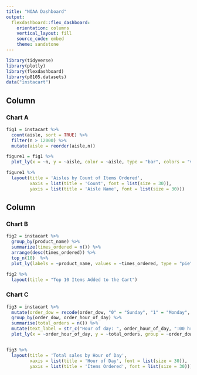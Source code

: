 ```yaml
---
title: "NOAA Dashboard"
output: 
  flexdashboard::flex_dashboard:
    orientation: columns
    vertical_layout: fill
    source_code: embed
    theme: sandstone
---
```


```r
library(tidyverse)
library(plotly)
library(flexdashboard)
library(p8105.datasets)
data("instacart")
```


Column {data-width=550}
-----------------------------------------------------------------------

### Chart A

```r
fig1 = instacart %>%
  count(aisle, sort = TRUE) %>%
  filter(n > 12000) %>%
  mutate(aisle = reorder(aisle,n))

figure1 = fig1 %>% 
  plot_ly(x = ~n, y = ~aisle, color = ~aisle, type = "bar", colors = "viridis")

figure1 %>%
  layout(title = 'Aisles by Count of Items Ordered',
         xaxis = list(title = 'Count', font = list(size = 30)),
         yaxis = list(title = 'Aisle Name', font = list(size = 30)))
```

Column {data-width=450}
-----------------------------------------------------------------------

### Chart B

```r
fig2 = instacart %>%
  group_by(product_name) %>%
  summarize(times_ordered = n()) %>%
  arrange(desc(times_ordered)) %>%
  top_n(10)  %>%
  plot_ly(labels = ~product_name, values = ~times_ordered, type = "pie", hole = 0.6, colors = "viridis") 

fig2 %>%    
  layout(title = "Top 10 Items Added to the Cart")
```

### Chart C

```r
fig3 = instacart %>%
  mutate(order_dow = recode(order_dow, "0" = "Sunday", "1" = "Monday", "2" = "Tuesday", "3" = "Wednesday", "4" = "Thursday", "5" = "Friday", "6" = "Saturday")) %>%
  group_by(order_dow, order_hour_of_day) %>%
  summarise(total_orders = n()) %>%
  mutate(text_label = str_c("Hour of day: ", order_hour_of_day, ":00 hrs", "\nItems Ordered: ", total_orders)) %>%
  plot_ly(x = ~order_hour_of_day, y = ~total_orders, group = ~order_dow, type = "scatter", color = ~order_dow, text = ~text_label, mode = "lines+markers", colors = "viridis")


fig3 %>%
  layout(title = 'Total sales by Hour of Day',
         xaxis = list(title = 'Hour of Day', font = list(size = 30)),
         yaxis = list(title = 'Items Ordered', font = list(size = 30)))
```


